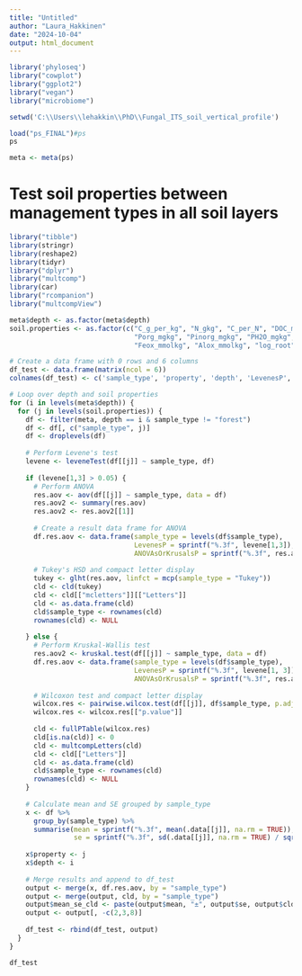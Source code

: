 ```yaml
---
title: "Untitled"
author: "Laura_Hakkinen"
date: "2024-10-04"
output: html_document
---
```



```r
library('phyloseq')
library("cowplot")
library("ggplot2")
library("vegan")
library("microbiome")

setwd('C:\\Users\\lehakkin\\PhD\\Fungal_ITS_soil_vertical_profile')

load("ps_FINAL")#ps
ps

meta <- meta(ps)
```


# Test soil properties between management types in all soil layers


```r
library("tibble")
library(stringr)
library(reshape2)
library(tidyr)
library("dplyr")
library("multcomp")
library(car)
library("rcompanion")
library("multcompView")

meta$depth <- as.factor(meta$depth)
soil.properties <- as.factor(c("C_g_per_kg", "N_gkg", "C_per_N", "DOC_mgkg", "TP_gkg", 
                               "Porg_mgkg", "Pinorg_mgkg", "PH2O_mgkg", "pH_H2O", 
                               "Feox_mmolkg", "Alox_mmolkg", "log_root"))

# Create a data frame with 0 rows and 6 columns
df_test <- data.frame(matrix(ncol = 6))
colnames(df_test) <- c('sample_type', 'property', 'depth', 'LevenesP', 'ANOVAsOrKrusalsP', 'mean_se_cld')

# Loop over depth and soil properties
for (i in levels(meta$depth)) {
  for (j in levels(soil.properties)) {
    df <- filter(meta, depth == i & sample_type != "forest")
    df <- df[, c("sample_type", j)]
    df <- droplevels(df)
    
    # Perform Levene's test
    levene <- leveneTest(df[[j]] ~ sample_type, df)
    
    if (levene[1,3] > 0.05) {
      # Perform ANOVA
      res.aov <- aov(df[[j]] ~ sample_type, data = df)
      res.aov2 <- summary(res.aov)
      res.aov2 <- res.aov2[[1]]
      
      # Create a result data frame for ANOVA
      df.res.aov <- data.frame(sample_type = levels(df$sample_type),
                               LevenesP = sprintf("%.3f", levene[1,3]),
                               ANOVAsOrKrusalsP = sprintf("%.3f", res.aov2[1,5]))
      
      # Tukey's HSD and compact letter display
      tukey <- glht(res.aov, linfct = mcp(sample_type = "Tukey"))
      cld <- cld(tukey)
      cld <- cld[["mcletters"]][["Letters"]]
      cld <- as.data.frame(cld)
      cld$sample_type <- rownames(cld)
      rownames(cld) <- NULL
      
    } else {
      # Perform Kruskal-Wallis test
      res.aov2 <- kruskal.test(df[[j]] ~ sample_type, data = df)
      df.res.aov <- data.frame(sample_type = levels(df$sample_type),
                               LevenesP = sprintf("%.3f", levene[1, 3]),
                               ANOVAsOrKrusalsP = sprintf("%.3f", res.aov2$p.value))
      
      # Wilcoxon test and compact letter display
      wilcox.res <- pairwise.wilcox.test(df[[j]], df$sample_type, p.adjust.method = "BH")
      wilcox.res <- wilcox.res[["p.value"]]
      
      cld <- fullPTable(wilcox.res)
      cld[is.na(cld)] <- 0
      cld <- multcompLetters(cld)
      cld <- cld[["Letters"]]
      cld <- as.data.frame(cld)
      cld$sample_type <- rownames(cld)
      rownames(cld) <- NULL
    }
    
    # Calculate mean and SE grouped by sample_type
    x <- df %>%
      group_by(sample_type) %>%
      summarise(mean = sprintf("%.3f", mean(.data[[j]], na.rm = TRUE)),
                se = sprintf("%.3f", sd(.data[[j]], na.rm = TRUE) / sqrt(n())))
    
    x$property <- j
    x$depth <- i
    
    # Merge results and append to df_test
    output <- merge(x, df.res.aov, by = "sample_type")
    output <- merge(output, cld, by = "sample_type")
    output$mean_se_cld <- paste(output$mean, "±", output$se, output$cld, sep = "")
    output <- output[, -c(2,3,8)]
    
    df_test <- rbind(df_test, output)
  }
}

df_test
```




